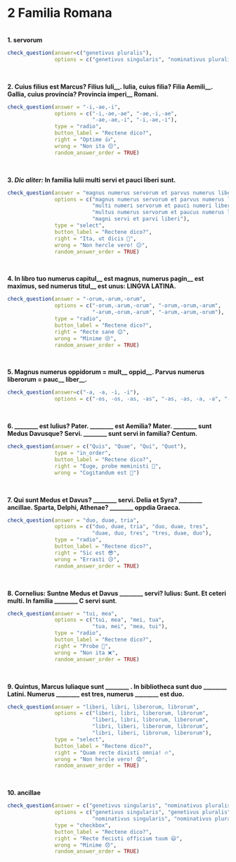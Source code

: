 # 2 Familia Romana

</br>
**1. servorum**
```r
check_question(answer=c("genetivus pluralis"), 
               options = c("genetivus singularis", "nominativus pluralis", "nominativus singularis", "genetivus pluralis"), right = "probe 👌", wrong = "non hercle vero! 😕", button_label = "Rectene dico?", type = "radio")
```
</br>

**2. Cuius filius est Marcus? Filius Iuli\_\_. Iulia, cuius filia? Filia Aemili\_\_. Gallia, cuius provincia? Provincia imperi\_\_ Romani.**

```r
check_question(answer = "-i,-ae,-i",
               options = c("-i,-ae,-ae", "-ae,-i,-ae", 
                           "-ae,-ae,-i", "-i,-ae,-i"),
               type = "radio",
               button_label = "Rectene dico?",
               right = "Optime 👍",
               wrong = "Non ita 😔",
               random_answer_order = TRUE)
```
</br>

**3. _Dic aliter:_ In familia Iulii multi servi et pauci liberi sunt.**

```r
check_question(answer = "magnus numerus servorum et parvus numerus liberorum",
               options = c("magnus numerus servorum et parvus numerus liberorum", 
                           "multi numeri servorum et pauci numeri liberorum", 
                           "multus numerus servorum et paucus numerus liberorum", 
                           "magni servi et parvi liberi"),
               type = "select",
               button_label = "Rectene dico?",
               right = "Ita, ut dicis 👏",
               wrong = "Non hercle vero! 😕",
               random_answer_order = TRUE)
```
</br>

**4. In libro tuo numerus capitul\_\_ est magnus, numerus pagin\_\_ est maximus, sed numerus titul\_\_ est unus: LINGVA LATINA.**

```r
check_question(answer = "-orum,-arum,-orum",
               options = c("-orum,-arum,-orum", "-orum,-orum,-arum", 
                           "-arum,-orum,-arum", "-arum,-arum,-orum"),
               type = "radio",
               button_label = "Rectene dico?",
               right = "Recte sane 😊",
               wrong = "Minime 😒",
               random_answer_order = TRUE)
```
</br>

**5. Magnus numerus oppidorum = mult\_\_ oppid\_\_. Parvus numerus liberorum = pauc\_\_ liber\_\_.**

```r
check_question(answer=c("-a, -a, -i, -i"), 
               options = c("-os, -os, -as, -as", "-as, -as, -a, -a", "-a, -a, -i, -i", "-os, -os, -i, -i"), right = "ita, ut dicis 👏", wrong = "minime 😔", button_label = "Rectene dico?", type = "radio")
```
</br>

**6. ________ est Iulius? Pater. ________ est Aemilia? Mater. ________ sunt Medus Davusque? Servi. ________ sunt servi in familia? Centum.**

```r
check_question(answer = c("Quis", "Quae", "Qui", "Quot"), 
               type = "in_order",
               button_label = "Rectene dico?",
               right = "Euge, probe meministi 🥳",
               wrong = "Cogitandum est 🤔")
```
</br>

**7. Qui sunt Medus et Davus? ________ servi. Delia et Syra? ________ ancillae. Sparta, Delphi, Athenae? ________ oppdia Graeca.**

```r
check_question(answer = "duo, duae, tria",
               options = c("duo, duae, tria", "duo, duae, tres", 
                           "duae, duo, tres", "tres, duae, duo"),
               type = "radio",
               button_label = "Rectene dico?",
               right = "Sic est 😎",
               wrong = "Errasti 😥",
               random_answer_order = TRUE)
```
</br>

**8. Cornelius: Suntne Medus et Davus ________ servi? Iulius: Sunt. Et ceteri multi. In familia ________ C servi sunt**.

```r
check_question(answer = "tui, mea",
               options = c("tui, mea", "mei, tua", 
                           "tua, mei", "mea, tui"),
               type = "radio",
               button_label = "Rectene dico?",
               right = "Probe 💯",
               wrong = "Non ita ❌",
               random_answer_order = TRUE)
```
</br>

**9. Quintus, Marcus Iuliaque sunt ________ . In bibliotheca sunt duo ________ Latini. Numerus ________ est tres, numerus ________ est duo.**

```r
check_question(answer = "liberi, libri, liberorum, librorum",
               options = c("liberi, libri, liberorum, librorum", 
                           "liberi, libri, librorum, liberorum", 
                           "libri, liberi, liberorum, librorum", 
                           "libri, liberi, librorum, liberorum"),
               type = "select",
               button_label = "Rectene dico?",
               right = "Quam recte dixisti omnia! 🔥",
               wrong = "Non hercle vero! 😟",
               random_answer_order = TRUE)
```
</br>

**10. ancillae**

```r
check_question(answer = c("genetivus singularis", "nominativus pluralis"),
               options = c("genetivus singularis", "genetivus pluralis", 
                           "nominativus singularis", "nominativus pluralis"),
               type = "checkbox",
               button_label = "Rectene dico?",
               right = "Recte fecisti officium tuum 😃",
               wrong = "Minime 😞",
               random_answer_order = TRUE)
```
</br>

